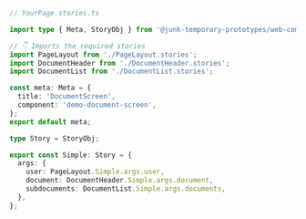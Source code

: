 ```ts
// YourPage.stories.ts

import type { Meta, StoryObj } from '@junk-temporary-prototypes/web-components';

// 👇 Imports the required stories
import PageLayout from './PageLayout.stories';
import DocumentHeader from './DocumentHeader.stories';
import DocumentList from './DocumentList.stories';

const meta: Meta = {
  title: 'DocumentScreen',
  component: 'demo-document-screen',
};
export default meta;

type Story = StoryObj;

export const Simple: Story = {
  args: {
    user: PageLayout.Simple.args.user,
    document: DocumentHeader.Simple.args.document,
    subdocuments: DocumentList.Simple.args.documents,
  },
};
```
